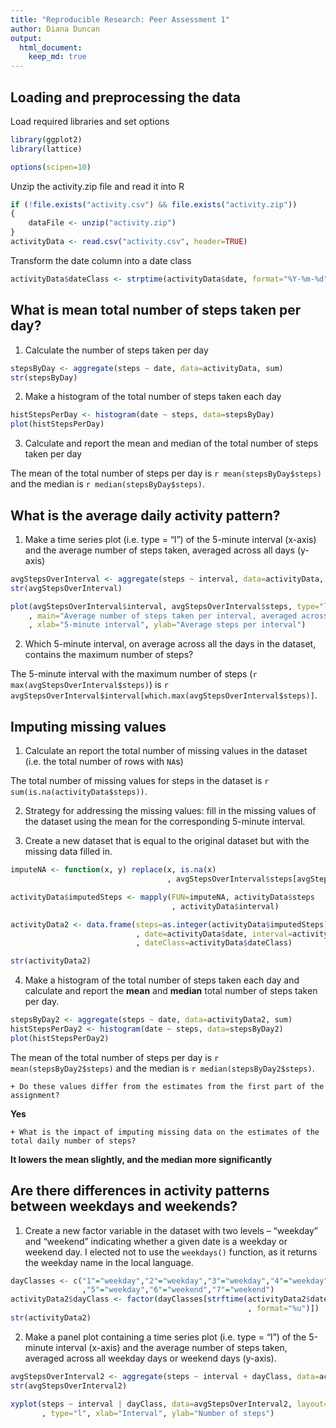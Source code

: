 ```yaml
---
title: "Reproducible Research: Peer Assessment 1"
author: Diana Duncan
output: 
  html_document:
    keep_md: true
---
```



## Loading and preprocessing the data
Load required libraries and set options

```r
library(ggplot2)
library(lattice)

options(scipen=10)
```

Unzip the activity.zip file and read it into R
```r
if (!file.exists("activity.csv") && file.exists("activity.zip")) 
{
    dataFile <- unzip("activity.zip")
}
activityData <- read.csv("activity.csv", header=TRUE)
```
Transform the date column into a date class

```r
activityData$dateClass <- strptime(activityData$date, format="%Y-%m-%d")
```

## What is mean total number of steps taken per day?

1. Calculate the number of steps taken per day

```r
stepsByDay <- aggregate(steps ~ date, data=activityData, sum)
str(stepsByDay)
```

2. Make a histogram of the total number of steps taken each day

```r
histStepsPerDay <- histogram(date ~ steps, data=stepsByDay)
plot(histStepsPerDay)
```

3. Calculate and report the mean and median of the total number of steps taken per day

The mean of the total number of steps per day is `r mean(stepsByDay$steps)` and the median is `r median(stepsByDay$steps)`.

## What is the average daily activity pattern?

1. Make a time series plot (i.e. type = "l") of the 5-minute interval (x-axis) and the average number of steps taken, averaged across all days (y-axis)

```r
avgStepsOverInterval <- aggregate(steps ~ interval, data=activityData, FUN=mean)
str(avgStepsOverInterval)

plot(avgStepsOverInterval$interval, avgStepsOverInterval$steps, type="l"
    , main="Average number of steps taken per interval, averaged across all days"
    , xlab="5-minute interval", ylab="Average steps per interval")
```

2. Which 5-minute interval, on average across all the days in the dataset, contains the maximum number of steps?

The 5-minute interval with the maximum number of steps (`r max(avgStepsOverInterval$steps)`) is `r avgStepsOverInterval$interval[which.max(avgStepsOverInterval$steps)]`.

## Imputing missing values

1. Calculate an report the total number of missing values in the dataset (i.e. the total number of rows with ``NA``s)

The total number of missing values for steps in the dataset is `r sum(is.na(activityData$steps))`.

2. Strategy for addressing the missing values: fill in the missing values of the dataset using the mean for the corresponding 5-minute interval.

3. Create a new dataset that is equal to the original dataset but with the missing data filled in.

```r
imputeNA <- function(x, y) replace(x, is.na(x)
                                   , avgStepsOverInterval$steps[avgStepsOverInterval$interval==y])

activityData$imputedSteps <- mapply(FUN=imputeNA, activityData$steps
                                    , activityData$interval)

activityData2 <- data.frame(steps=as.integer(activityData$imputedSteps)
                            , date=activityData$date, interval=activityData$interval
                            , dateClass=activityData$dateClass)

str(activityData2)
```

4. Make a histogram of the total number of steps taken each day and calculate and report the **mean** and **median** total number of steps taken per day.

```r
stepsByDay2 <- aggregate(steps ~ date, data=activityData2, sum)
histStepsPerDay2 <- histogram(date ~ steps, data=stepsByDay2)
plot(histStepsPerDay2)
```

The mean of the total number of steps per day is `r mean(stepsByDay2$steps)` and the median is `r median(stepsByDay2$steps)`.

    + Do these values differ from the estimates from the first part of the assignment?
    
**Yes**
    
    + What is the impact of imputing missing data on the estimates of the total daily number of steps?
    
**It lowers the mean slightly, and the median more significantly**
    
## Are there differences in activity patterns between weekdays and weekends?

1. Create a new factor variable in the dataset with two levels -- "weekday" and "weekend" indicating whether a given date is a weekday or weekend day.  I elected not to use the ``weekdays()`` function, as it returns the weekday name in the local language.

```r
dayClasses <- c("1"="weekday","2"="weekday","3"="weekday","4"="weekday"
                ,"5"="weekday","6"="weekend","7"="weekend")
activityData2$dayClass <- factor(dayClasses[strftime(activityData2$dateClass
                                                     , format="%u")])
str(activityData2)
```

2. Make a panel plot containing a time series plot (i.e. type = "l") of the 5-minute interval (x-axis) and the average number of steps taken, averaged across all weekday days or weekend days (y-axis). 

```r
avgStepsOverInterval2 <- aggregate(steps ~ interval + dayClass, data=activityData2, FUN=mean)
str(avgStepsOverInterval2)

xyplot(steps ~ interval | dayClass, data=avgStepsOverInterval2, layout= c(1,2)
       , type="l", xlab="Interval", ylab="Number of steps")
```
